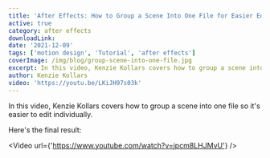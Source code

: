 ```yaml
---
title: 'After Effects: How to Group a Scene Into One File for Easier Editing'
active: true
category: after effects
downloadLink:
date: '2021-12-09'
tags: ['motion design', 'Tutorial', 'after effects']
coverImage: /img/blog/group-scene-into-one-file.jpg
excerpt: In this video, Kenzie Kollars covers how to group a scene into one file so it's easier to edit individually.
author: Kenzie Kollars
video: 'https://youtu.be/LKiJH97s03k'
---
```


In this video, Kenzie Kollars covers how to group a scene into one file so it's easier to edit individually.

Here's the final result:

<Video url={'https://www.youtube.com/watch?v=jpcm8LHJMvU'} />
